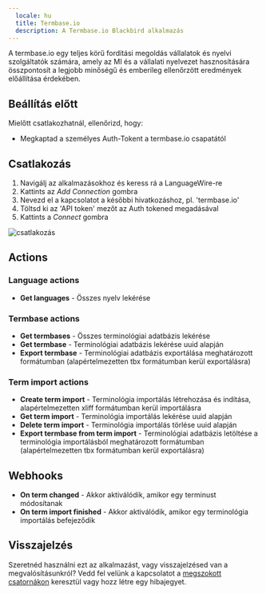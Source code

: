 ```yaml
---
  locale: hu
  title: Termbase.io
  description: A Termbase.io Blackbird alkalmazás
---
```


<LinkCard title="Megtekintés GitHubon" target="_blank" href="https://github.com/bb-io/Termbase.io" icon="github" />

A termbase.io egy teljes körű fordítási megoldás vállalatok és nyelvi szolgáltatók számára, amely az MI és a vállalati nyelvezet hasznosítására összpontosít a legjobb minőségű és emberileg ellenőrzött eredmények előállítása érdekében.

## Beállítás előtt

Mielőtt csatlakozhatnál, ellenőrizd, hogy:

- Megkaptad a személyes Auth-Tokent a termbase.io csapatától

## Csatlakozás

1. Navigálj az alkalmazásokhoz és keress rá a LanguageWire-re
2. Kattints az _Add Connection_ gombra
3. Nevezd el a kapcsolatot a későbbi hivatkozáshoz, pl. 'termbase.io'
4. Töltsd ki az 'API token' mezőt az Auth tokened megadásával
5. Kattints a _Connect_ gombra

![csatlakozás](https://raw.githubusercontent.com/bb-io/Termbase.io/main/image/README/connection.png)

## Actions

### Language actions

- **Get languages** - Összes nyelv lekérése

### Termbase actions

- **Get termbases** - Összes terminológiai adatbázis lekérése
- **Get termbase** - Terminológiai adatbázis lekérése uuid alapján
- **Export termbase** - Terminológiai adatbázis exportálása meghatározott formátumban (alapértelmezetten tbx formátumban kerül exportálásra)

### Term import actions

- **Create term import** - Terminológia importálás létrehozása és indítása, alapértelmezetten xliff formátumban kerül importálásra
- **Get term import** - Terminológia importálás lekérése uuid alapján
- **Delete term import** - Terminológia importálás törlése uuid alapján
- **Export termbase from term import** - Terminológiai adatbázis letöltése a terminológia importálásból meghatározott formátumban (alapértelmezetten tbx formátumban kerül exportálásra)

## Webhooks

- **On term changed** - Akkor aktiválódik, amikor egy terminust módosítanak
- **On term import finished** - Akkor aktiválódik, amikor egy terminológia importálás befejeződik

## Visszajelzés

Szeretnéd használni ezt az alkalmazást, vagy visszajelzésed van a megvalósításunkról? Vedd fel velünk a kapcsolatot a [megszokott csatornákon](https://www.blackbird.io/) keresztül vagy hozz létre egy hibajegyet.